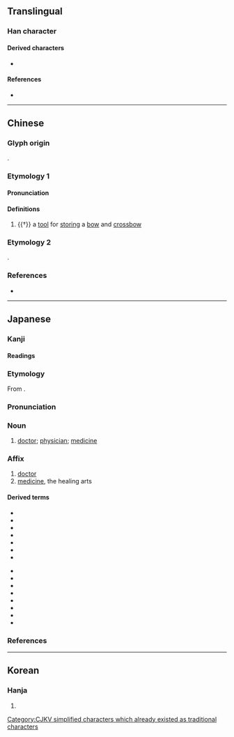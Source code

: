 {{also|醫}}
{{character info}}
==Translingual==
{{ja-forms|医|医|醫}}
{{stroke order|strokes=7}}
[[Category:CJKV simplified characters which already existed as traditional characters]]

===Han character===
{{Han char|rn=23|rad=匸|as=05|sn=7|four=|canj=SOK|ids=⿷匚矢}}

====Derived characters====
* {{l|mul|[[殹]], [[悘]], [[𢟇]], [[𤻢]], [[𥏏]], [[𦑄]], [[𨯍]], [[𫑝]], [[𫧕]], [[𬙟]], [[𭬢]], [[𮡟]]}}

====References====
* {{Han ref|kx=0155.050|dkj=02680|hdz=10085.030|uh=533B|ud=21307}}

----

==Chinese==

===Glyph origin===
{{Han etym}}
{{Han compound|匸|矢|t1=that which hides; that which stores|t2=arrow|ls=ic}}.

===Etymology 1===
{{zh-forms}}

====Pronunciation====
{{zh-pron
|m=yì
|c=ai3
|mc=y
|oc=y
|cat=n
}}

====Definitions====
{{zh-hanzi}}

# {{†}} a [[tool]] for [[store|storing]] a [[bow]] and [[crossbow]]

===Etymology 2===
{{zh-see|醫}}
{{Han simp|醫|f=殳|t=&nbsp;|f2=酉|t2=&nbsp;}}.

===References===
* {{R:twedu|C00862}}

----

==Japanese==
{{ja-kanji forms|医|醫}}

===Kanji===
{{ja-kanji|grade=3|rs=匸05|kyu=醫}}

====Readings====
{{ja-readings
|goon=い
|kanon=い
|kun=い-やす, くすし-
}}

===Etymology===
{{ja-kanjitab|い|yomi=o}}
From {{der|ja|ltc|sort=い|-}} {{ltc-l|醫}}.

===Pronunciation===
{{ja-pron|い|acc=1|acc_ref=DJR}}

===Noun===
{{ja-noun|い}}

# [[doctor]]; [[physician]]; [[medicine]]

===Affix===
{{ja-pos|affix|い}}

# [[doctor]]
# [[medicine]], the healing arts

====Derived terms====
{{der-top|medicine, the healing arts}}
* {{ja-r|医%院|い%いん}}
* {{ja-r|医%学|い%がく}}
* {{ja-r|医%師|い%し}}
* {{ja-r|医%者|い%しゃ}}
* {{ja-r|医%術|い%じゅつ}}
* {{ja-r|医%薬|い%やく}}
* {{ja-r|医%療|い%りょう}}
{{der-bottom}}

{{der-top|doctor}}
* {{ja-r|軍%医|ぐん%い}}
* {{ja-r|校%医|こう%い}}
* {{ja-r|侍%医|じ%い}}
* {{ja-r|獣%医|じゅう%い}}
* {{ja-r|女%医|じょ%い}}
* {{ja-r|典%医|てん%い}}
* {{ja-r|名%医|めい%い}}
* {{ja-r|歯%科%医|し%か%い}}
{{der-bottom}}

===References===
<references/>

----

==Korean==

===Hanja===
{{ko-hanja|hangeul=[[예]], [[의]]|rv=ye, ui|mr=ye, ŭi}}

# {{rfdef|ko|sort=匸05}}
